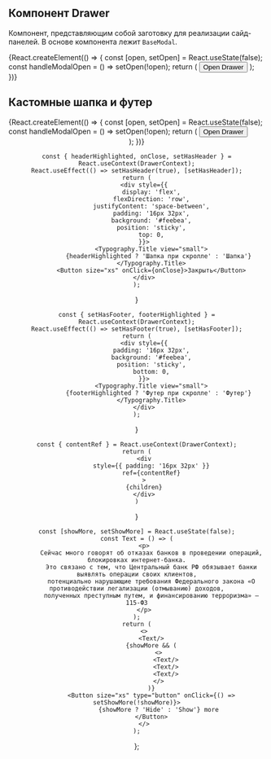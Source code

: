 
## Компонент Drawer

Компонент, представляющим собой заготовку для реализации сайд-панелей. В основе компонента лежит `BaseModal`.

<Preview>
    {React.createElement(() => {
        const [open, setOpen] = React.useState(false);
        const handleModalOpen = () => setOpen(!open);
        return (
            <React.Fragment>
                <Button size="xs" onClick={handleModalOpen}>Open Drawer</Button>
                <Drawer
                    open={open}
                    onClose={handleModalOpen}
                >
                    <ContentWrapper>
                        <Content/>
                    </ContentWrapper>
                </Drawer>
            </React.Fragment>
        );
    })}
</Preview>


## Кастомные шапка и футер

<Preview>
    {React.createElement(() => {
        const [open, setOpen] = React.useState(false);
        const handleModalOpen = () => setOpen(!open);
        return (
            <React.Fragment>
                <Button size="xs" onClick={handleModalOpen}>Open Drawer</Button>
                <Drawer
                    open={open}
                    onClose={handleModalOpen}
                >
                    <Header />
                    <ContentWrapper>
                        <Content/>
                    </ContentWrapper>
                    <Footer />
                </Drawer>
            </React.Fragment>
        );
    })}
</Preview>


    const { headerHighlighted, onClose, setHasHeader } = React.useContext(DrawerContext);
    React.useEffect(() => setHasHeader(true), [setHasHeader]);
    return (
        <div style={{
            display: 'flex',
            flexDirection: 'row',
            justifyContent: 'space-between',
            padding: '16px 32px',
            background: '#feebea',
            position: 'sticky',
            top: 0,
        }}>
            <Typography.Title view="small">
                {headerHighlighted ? 'Шапка при скролле' : 'Шапка'}
            </Typography.Title>
            <Button size="xs" onClick={onClose}>Закрыть</Button>
        </div>
    );
}

    const { setHasFooter, footerHighlighted } = React.useContext(DrawerContext);
    React.useEffect(() => setHasFooter(true), [setHasFooter]);
    return (
        <div style={{
            padding: '16px 32px',
            background: '#feebea',
            position: 'sticky',
            bottom: 0,
        }}>
            <Typography.Title view="small">
                {footerHighlighted ? 'Футер при скролле' : 'Футер'}
            </Typography.Title>
        </div>
    );
}

    const { contentRef } = React.useContext(DrawerContext);
    return (
        <div
            style={{ padding: '16px 32px' }}
            ref={contentRef}
        >
        {children}
        </div>
    )
}

    const [showMore, setShowMore] = React.useState(false);
    const Text = () => (
        <p>
            Сейчас много говорят об отказах банков в проведении операций, блокировках интернет-банка.
            Это связано с тем, что Центральный банк РФ обязывает банки выявлять операции своих клиентов,
            потенциально нарушающие требования Федерального закона «О противодействии легализации (отмыванию) доходов,
            полученных преступным путем, и финансированию терроризма» — 115-ФЗ
        </p>
    );
    return (
        <>
            <Text/>
            {showMore && (
                <>
                    <Text/>
                    <Text/>
                    <Text/>
                </>
            )}
            <Button size="xs" type="button" onClick={() => setShowMore(!showMore)}>
                {showMore ? 'Hide' : 'Show'} more
            </Button>
        </>
    );
};